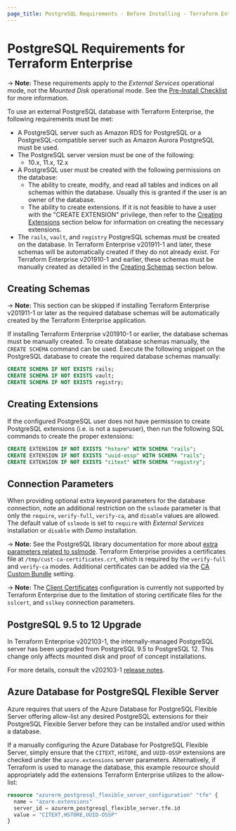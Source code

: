 ```yaml
---
page_title: PostgreSQL Requirements - Before Installing - Terraform Enterprise
---
```


# PostgreSQL Requirements for Terraform Enterprise

-> **Note:** These requirements apply to the _External Services_ operational mode, not the _Mounted Disk_ operational mode. See the [Pre-Install Checklist](/enterprise/before-installing) for more information.

To use an external PostgreSQL database with Terraform Enterprise, the following
requirements must be met:

* A PostgreSQL server such as Amazon RDS for PostgreSQL or a PostgreSQL-compatible server such as Amazon Aurora PostgreSQL must be used.
* The PostgreSQL server version must be one of the following:
  * 10.x, 11.x, 12.x
* A PostgreSQL user must be created with the following permissions on the database:
  * The ability to create, modify, and read all tables and indices on all schemas within the database. Usually this is granted if the user is an owner of the database.
  * The ability to create extensions. If it is not feasible to have a user with the "CREATE EXTENSION" privilege, then refer to the [Creating Extensions](#creating-extensions) section below for information on creating the necessary extensions.
* The `rails`, `vault`, and `registry` PostgreSQL schemas must be created on the database. In Terraform Enterprise v201911-1 and later, these schemas will be automatically created if they do not already exist. For Terraform Enterprise v201910-1 and earlier, these schemas must be manually created as detailed in the [Creating Schemas](#creating-schemas) section below.

## Creating Schemas

-> **Note:** This section can be skipped if installing Terraform Enterprise v201911-1 or later as the required database schemas will be automatically created by the Terraform Enterprise application.

If installing Terraform Enterprise v201910-1 or earlier, the database schemas
must be manually created. To create database schemas manually, the
`CREATE SCHEMA` command can be used. Execute the following snippet on the
PostgreSQL database to create the required database schemas manually:

```sql
CREATE SCHEMA IF NOT EXISTS rails;
CREATE SCHEMA IF NOT EXISTS vault;
CREATE SCHEMA IF NOT EXISTS registry;
```

## Creating Extensions

If the configured PostgreSQL user does not have permission to create PostgreSQL extensions
(i.e. is not a superuser), then run the following SQL commands to create the proper extensions:

```sql
CREATE EXTENSION IF NOT EXISTS "hstore" WITH SCHEMA "rails";
CREATE EXTENSION IF NOT EXISTS "uuid-ossp" WITH SCHEMA "rails";
CREATE EXTENSION IF NOT EXISTS "citext" WITH SCHEMA "registry";
```

## Connection Parameters

When providing optional extra keyword parameters for the database connection,
note an additional restriction on the `sslmode` parameter is that only the
`require`, `verify-full`, `verify-ca`, and `disable` values are allowed. The default value of `sslmode` is set to `require` with _External Services_ installation or `disable` with _Demo_ installation.

-> **Note:** See the PostgreSQL library documentation for more about [extra parameters related to sslmode](https://www.postgresql.org/docs/12/libpq-ssl.html). Terraform Enterprise provides a certificates file at `/tmp/cust-ca-certificates.crt`, which is required by the `verify-full` and `verify-ca` modes. Additional certificates can be added via the [CA Custom Bundle](/enterprise/install/interactive/installer#certificate-authority-ca-bundle) setting.

-> **Note:** The [Client Certificates](https://www.postgresql.org/docs/12/libpq-ssl.html) configuration is currently not supported by Terraform Enterprise due to the limitation of storing certificate files for the `sslcert`, and `sslkey` connection parameters.

## PostgreSQL 9.5 to 12 Upgrade

In Terraform Enterprise v202103-1, the internally-managed PostgreSQL server has been upgraded from PostgreSQL 9.5 to PostgreSQL 12. This change only affects mounted disk and proof of concept installations.

For more details, consult the v202103-1 [release notes](https://github.com/hashicorp/terraform-enterprise-release-notes/blob/master/v202103-1.md).

## Azure Database for PostgreSQL Flexible Server

Azure requires that users of the Azure Database for PostgreSQL Flexible Server offering allow-list any desired PostgreSQL extensions for their PostgreSQL Flexible Server before they can be installed and/or used within a database.

If a manually configuring the Azure Database for PostgreSQL Flexible Server, simply ensure that the `CITEXT`, `HSTORE`, and `UUID-OSSP` extensions are checked under the `azure.extensions` server parameters. Alternatively, if Terraform is used to manage the database, this example resource should appropriately add the extensions Terraform Enterprise utilizes to the allow-list:

```terraform
resource "azurerm_postgresql_flexible_server_configuration" "tfe" {
  name = "azure.extensions"
  server_id = azurerm_postgresql_flexible_server.tfe.id
  value = "CITEXT,HSTORE,UUID-OSSP"
}
```
